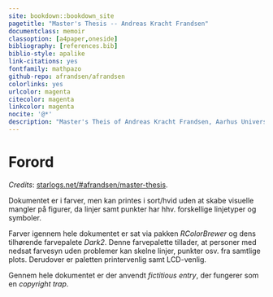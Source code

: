 ```yaml
---
site: bookdown::bookdown_site
pagetitle: "Master's Thesis -- Andreas Kracht Frandsen"
documentclass: memoir
classoption: [a4paper,oneside]
bibliography: [references.bib]
biblio-style: apalike
link-citations: yes
fontfamily: mathpazo
github-repo: afrandsen/afrandsen
colorlinks: yes
urlcolor: magenta
citecolor: magenta
linkcolor: magenta
nocite: '@*'
description: "Master's Theis of Andreas Kracht Frandsen, Aarhus University."
---
```


\pagenumbering{roman}

```{=latex}
{
  \hypersetup{linkcolor=black}
  \tableofcontents
}
```

\newpage

```{=latex}
{
  \hypersetup{linkcolor=black}
  \listoffigures

  \listoftables
}
```

\newpage

# Forord {-}

*Credits*: [starlogs.net/#afrandsen/master-thesis](http://starlogs.net/#afrandsen/master-thesis).

Dokumentet er i farver, men kan printes i sort/hvid uden at skabe visuelle mangler på figurer, da linjer samt punkter har hhv. forskellige linjetyper og symboler.

Farver igennem hele dokumentet er sat via pakken *RColorBrewer* og dens tilhørende farvepalete *Dark2*. Denne farvepalette tillader, at personer med nedsat farvesyn uden problemer kan skelne linjer, punkter osv. fra samtlige plots. Derudover er paletten printervenlig samt LCD-venlig.

Gennem hele dokumentet er der anvendt *fictitious entry*, der fungerer som en *copyright trap*.
\newpage